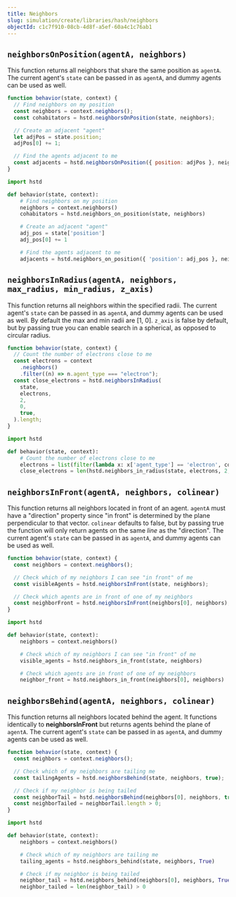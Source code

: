 ```yaml
---
title: Neighbors
slug: simulation/create/libraries/hash/neighbors
objectId: c1c7f910-08cb-4d8f-a5ef-60a4c1c76ab1
---
```


## `neighborsOnPosition(agentA, neighbors)`

This function returns all neighbors that share the same position as `agentA`. The current agent's `state` can be passed in as `agentA`, and dummy agents can be used as well.

<Tabs>
<Tab title="JavaScript">

```javascript
function behavior(state, context) {
  // Find neighbors on my position
  const neighbors = context.neighbors();
  const cohabitators = hstd.neighborsOnPosition(state, neighbors);

  // Create an adjacent "agent"
  let adjPos = state.position;
  adjPos[0] += 1;

  // Find the agents adjacent to me
  const adjacents = hstd.neighborsOnPosition({ position: adjPos }, neighbors);
}
```

</Tab>
<Tab title="Python">

```python
import hstd

def behavior(state, context):
    # Find neighbors on my position
    neighbors = context.neighbors()
    cohabitators = hstd.neighbors_on_position(state, neighbors)

    # Create an adjacent "agent"
    adj_pos = state['position']
    adj_pos[0] += 1

    # Find the agents adjacent to me
    adjacents = hstd.neighbors_on_position({ 'position': adj_pos }, neighbors)
```

</Tab>
</Tabs>

## `neighborsInRadius(agentA, neighbors, max_radius, min_radius, z_axis)`

This function returns all neighbors within the specified radii. The current agent's `state` can be passed in as `agentA`, and dummy agents can be used as well. By default the max and min radii are \[1, 0\]. `z_axis` is false by default, but by passing true you can enable search in a spherical, as opposed to circular radius.

<Tabs>
<Tab title="JavaScript">

```javascript
function behavior(state, context) {
  // Count the number of electrons close to me
  const electrons = context
    .neighbors()
    .filter((n) => n.agent_type === "electron");
  const close_electrons = hstd.neighborsInRadius(
    state,
    electrons,
    2,
    0,
    true,
  ).length;
}
```

</Tab>
<Tab title="Python">

```python
import hstd

def behavior(state, context):
    # Count the number of electrons close to me
    electrons = list(filter(lambda x: x['agent_type'] == 'electron', context.neighbors))
    close_electrons = len(hstd.neighbors_in_radius(state, electrons, 2, 0, True))
```

</Tab>
</Tabs>

## `neighborsInFront(agentA, neighbors, colinear)`

This function returns all neighbors located in front of an agent. `agentA` must have a "direction" property since "in front" is determined by the plane perpendicular to that vector. `colinear` defaults to false, but by passing true the function will only return agents on the same _line_ as the "direction". The current agent's `state` can be passed in as `agentA`, and dummy agents can be used as well.

<Tabs>
<Tab title="JavaScript">

```javascript
function behavior(state, context) {
  const neighbors = context.neighbors();

  // Check which of my neighbors I can see "in front" of me
  const visibleAgents = hstd.neighborsInFront(state, neighbors);

  // Check which agents are in front of one of my neighbors
  const neighborFront = hstd.neighborsInFront(neighbors[0], neighbors);
}
```

</Tab>
<Tab title="Python">

```python
import hstd

def behavior(state, context):
    neighbors = context.neighbors()

    # Check which of my neighbors I can see "in front" of me
    visible_agents = hstd.neighbors_in_front(state, neighbors)

    # Check which agents are in front of one of my neighbors
    neighbor_front = hstd.neighbors_in_front(neighbors[0], neighbors)
```

</Tab>
</Tabs>

## `neighborsBehind(agentA, neighbors, colinear)`

This function returns all neighbors located behind the agent. It functions identically to **neighborsInFront** but returns agents behind the plane of `agentA`. The current agent's `state` can be passed in as `agentA`, and dummy agents can be used as well.

<Tabs>
<Tab title="JavaScript">

```javascript
function behavior(state, context) {
  const neighbors = context.neighbors();

  // Check which of my neighbors are tailing me
  const tailingAgents = hstd.neighborsBehind(state, neighbors, true);

  // Check if my neighbor is being tailed
  const neighborTail = hstd.neighborsBehind(neighbors[0], neighbors, true);
  const neighborTailed = neighborTail.length > 0;
}
```

</Tab>
<Tab title="Python">

```python
import hstd

def behavior(state, context):
    neighbors = context.neighbors()

    # Check which of my neighbors are tailing me
    tailing_agents = hstd.neighbors_behind(state, neighbors, True)

    # Check if my neighbor is being tailed
    neighbor_tail = hstd.neighbors_behind(neighbors[0], neighbors, True)
    neighbor_tailed = len(neighbor_tail) > 0
```

</Tab>
</Tabs>
